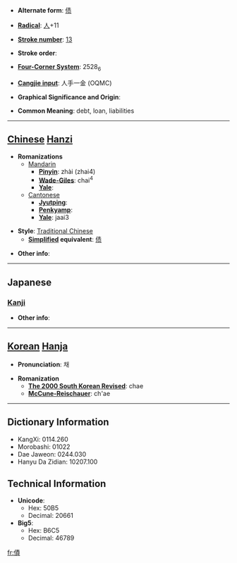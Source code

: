 * '''Alternate form''': [[债]]

* '''[[Wiktionary:Chinese radical index| Radical]]''': [[Wiktionary:Chinese radical index 人|人]]+11

* '''[[Wiktionary:Chinese total strokes index|Stroke number]]''': [[Wiktionary:Chinese total strokes index 13|13]]

* '''Stroke order''': 

* '''[[Wiktionary:Chinese four corner index|Four-Corner System]]''': 2528<sub>6</sub>

* '''[[Wiktionary:Chinese Cangjie index|Cangjie input]]''': 人手一金 (OQMC)

* '''Graphical Significance and Origin''': 

* '''Common Meaning''': debt, loan, liabilities

----

== [[Chinese]] [[Hanzi]] ==

* '''Romanizations'''
** [[Mandarin]]
*** '''[[Pinyin]]''': zhài (zhai4)
*** '''[[Wade-Giles]]''': chai<sup>4</sup>
*** '''[[Yale]]''': 
**[[Cantonese]]
***'''[[Jyutping]]''':
***'''[[Penkyamp]]''': 
***'''[[Yale]]''': jaai3

* '''Style''': [[Traditional Chinese]] 
** '''[[Simplified Chinese|Simplified]] equivalent''': [[债]]

* '''Other info''': 

----

==Japanese==
===[[Kanji]]===
{{kanji|on readings=[[さい]] (sai)|kun readings=[[かり]] (kari)}}

* '''Other info''':  

----

== [[Korean]] [[Hanja]] ==

* '''Pronunciation''': 채

* '''Romanization'''
** '''[[The 2000 South Korean Revised Romanization|The 2000 South Korean Revised]]''': chae
** '''[[McCune-Reischauer]]''': ch'ae

----

== Dictionary Information ==

* KangXi: 0114.260
* Morobashi: 01022
* Dae Jaweon: 0244.030
* Hanyu Da Zidian: 10207.100

== Technical Information ==

* '''Unicode''':
** Hex: 50B5
** Decimal: 20661
* '''Big5''':
** Hex: B6C5
** Decimal: 46789

[[fr:債]]